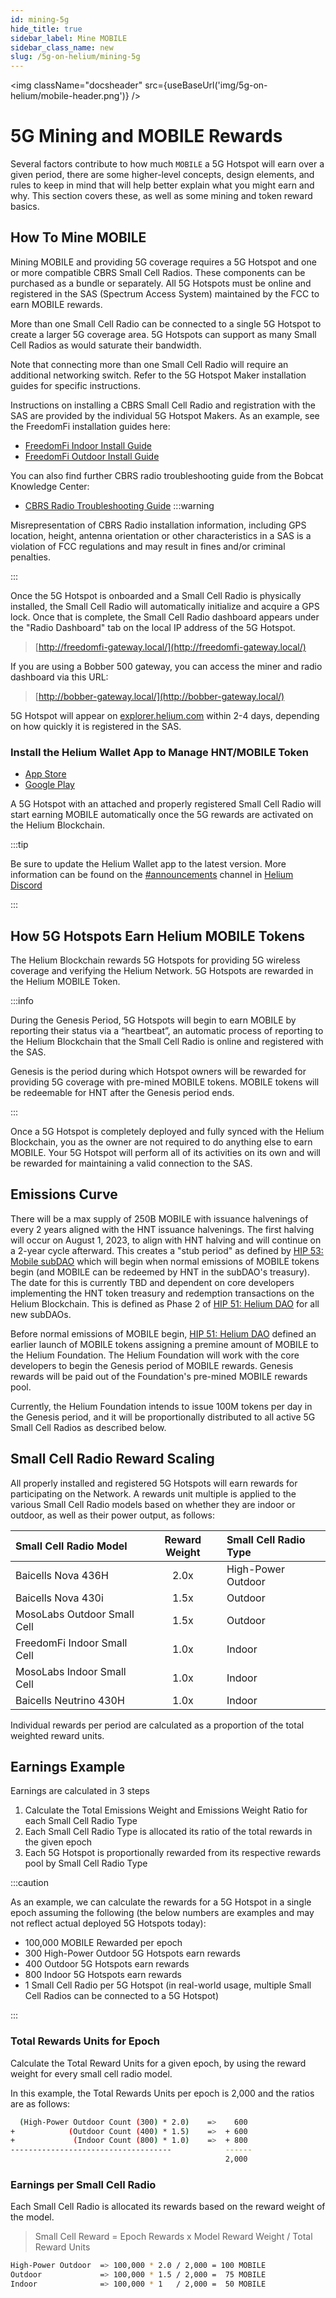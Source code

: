 ```yaml
---
id: mining-5g
hide_title: true
sidebar_label: Mine MOBILE
sidebar_class_name: new
slug: /5g-on-helium/mining-5g
---
```



<img className="docsheader" src={useBaseUrl('img/5g-on-helium/mobile-header.png')} />

# 5G Mining and MOBILE Rewards

Several factors contribute to how much `MOBILE` a 5G Hotspot will earn over a given period, there
are some higher-level concepts, design elements, and rules to keep in mind that will help better
explain what you might earn and why. This section covers these, as well as some mining and token
reward basics.

## How To Mine MOBILE

Mining MOBILE and providing 5G coverage requires a 5G Hotspot and one or more compatible CBRS Small
Cell Radios. These components can be purchased as a bundle or separately. All 5G Hotspots must be
online and registered in the SAS (Spectrum Access System) maintained by the FCC to earn MOBILE
rewards.

More than one Small Cell Radio can be connected to a single 5G Hotspot to create a larger 5G
coverage area. 5G Hotspots can support as many Small Cell Radios as would saturate their bandwidth.

Note that connecting more than one Small Cell Radio will require an additional networking switch.
Refer to the 5G Hotspot Maker installation guides for specific instructions.

Instructions on installing a CBRS Small Cell Radio and registration with the SAS are provided by the
individual 5G Hotspot Makers. As an example, see the FreedomFi installation guides here:

- [FreedomFi Indoor Install Guide](https://freedomfi.com/freedomfi-indoor-cbrs-small-cell-setup-guide/)
- [FreedomFi Outdoor Install Guide](https://freedomfi.com/freedomfi-outdoor-cbrs-small-cell-setup-guide/)

You can also find further CBRS radio troubleshooting guide from the Bobcat Knowledge Center:

- [CBRS Radio Troubleshooting Guide](https://bobcatminer.zendesk.com/hc/en-us/articles/7282743642395-Troubleshooting-Issues-with-the-Indoor-CBRS-Small-Cell-Radio)
:::warning

Misrepresentation of CBRS Radio installation information, including GPS location, height, antenna
orientation or other characteristics in a SAS is a violation of FCC regulations and may result in
fines and/or criminal penalties.

:::

Once the 5G Hotspot is onboarded and a Small Cell Radio is physically installed, the Small Cell
Radio will automatically initialize and acquire a GPS lock. Once that is complete, the Small Cell
Radio dashboard appears under the "Radio Dashboard" tab on the local IP address of the 5G Hotspot.

> [http://freedomfi-gateway.local/](http://freedomfi-gateway.local/)

If you are using a Bobber 500 gateway, you can access the miner and radio dashboard via this URL:
> [http://bobber-gateway.local/](http://bobber-gateway.local/)


5G Hotspot will appear on [explorer.helium.com](https://explorer.helium.com/) within 2-4 days,
depending on how quickly it is registered in the SAS.

### Install the Helium Wallet App to Manage HNT/MOBILE Token

- [App Store](https://apps.apple.com/us/app/helium-hnt-wallet/id1609525848)
- [Google Play](https://play.google.com/store/apps/details?id=com.helium.wallet.app&gl=US)

A 5G Hotspot with an attached and properly registered Small Cell Radio will start earning MOBILE
automatically once the 5G rewards are activated on the Helium Blockchain.

:::tip

Be sure to update the Helium Wallet app to the latest version. More information can be found on the
[#announcements](discord://discord.com/channels/404106811252408320/730418759298318346) channel in
[Helium Discord](https://discord.gg/helium)

:::

## How 5G Hotspots Earn Helium MOBILE Tokens

The Helium Blockchain rewards 5G Hotspots for providing 5G wireless coverage and verifying the
Helium Network. 5G Hotspots are rewarded in the Helium MOBILE Token.

:::info

During the Genesis Period, 5G Hotspots will begin to earn MOBILE by reporting their status via a
“heartbeat”, an automatic process of reporting to the Helium Blockchain that the Small Cell Radio is
online and registered with the SAS.

Genesis is the period during which Hotspot owners will be rewarded for providing 5G coverage with
pre-mined MOBILE tokens. MOBILE tokens will be redeemable for HNT after the Genesis period ends.

:::

Once a 5G Hotspot is completely deployed and fully synced with the Helium Blockchain, you as the
owner are not required to do anything else to earn MOBILE. Your 5G Hotspot will perform all of its
activities on its own and will be rewarded for maintaining a valid connection to the SAS.

## Emissions Curve

There will be a max supply of 250B MOBILE with issuance halvenings of every 2 years aligned with the
HNT issuance halvenings. The first halving will occur on August 1, 2023, to align with HNT halving
and will continue on a 2-year cycle afterward. This creates a "stub period" as defined by
[HIP 53: Mobile subDAO](https://github.com/helium/HIP/blob/main/0053-mobile-dao.md) which will begin
when normal emissions of MOBILE tokens begin (and MOBILE can be redeemed by HNT in the subDAO's
treasury). The date for this is currently TBD and dependent on core developers implementing the HNT
token treasury and redemption transactions on the Helium Blockchain. This is defined as Phase 2 of
[HIP 51: Helium DAO](https://github.com/helium/HIP/blob/main/0051-helium-dao.md) for all new
subDAOs.

Before normal emissions of MOBILE begin,
[HIP 51: Helium DAO](https://github.com/helium/HIP/blob/main/0051-helium-dao.md) defined an earlier
launch of MOBILE tokens assigning a premine amount of MOBILE to the Helium Foundation. The Helium
Foundation will work with the core developers to begin the Genesis period of MOBILE rewards. Genesis
rewards will be paid out of the Foundation's pre-mined MOBILE rewards pool.

Currently, the Helium Foundation intends to issue 100M tokens per day in the Genesis period, and it
will be proportionally distributed to all active 5G Small Cell Radios as described below.

## Small Cell Radio Reward Scaling

All properly installed and registered 5G Hotspots will earn rewards for participating on the
Network. A rewards unit multiple is applied to the various Small Cell Radio models based on whether
they are indoor or outdoor, as well as their power output, as follows:

| Small Cell Radio Model      | Reward Weight | Small Cell Radio Type |
| :-------------------------- | :-----------: | :-------------------- |
| Baicells Nova 436H          |     2.0x      | High-Power Outdoor    |
| Baicells Nova 430i          |     1.5x      | Outdoor               |
| MosoLabs Outdoor Small Cell |     1.5x      | Outdoor               |
| FreedomFi Indoor Small Cell |     1.0x      | Indoor                |
| MosoLabs Indoor Small Cell  |     1.0x      | Indoor                |
| Baicells Neutrino 430H      |     1.0x      | Indoor                |

Individual rewards per period are calculated as a proportion of the total weighted reward units.

## Earnings Example

Earnings are calculated in 3 steps

1. Calculate the Total Emissions Weight and Emissions Weight Ratio for each Small Cell Radio Type
2. Each Small Cell Radio Type is allocated its ratio of the total rewards in the given epoch
3. Each 5G Hotspot is proportionally rewarded from its respective rewards pool by Small Cell Radio
   Type

:::caution

As an example, we can calculate the rewards for a 5G Hotspot in a single epoch assuming the
following (the below numbers are examples and may not reflect actual deployed 5G Hotspots today):

- 100,000 MOBILE Rewarded per epoch
- 300 High-Power Outdoor 5G Hotspots earn rewards
- 400 Outdoor 5G Hotspots earn rewards
- 800 Indoor 5G Hotspots earn rewards
- 1 Small Cell Radio per 5G Hotspot (in real-world usage, multiple Small Cell Radios can be
  connected to a 5G Hotspot)

:::

### Total Rewards Units for Epoch

Calculate the Total Reward Units for a given epoch, by using the reward weight for every small cell
radio model.

In this example, the Total Rewards Units per epoch is 2,000 and the ratios are as follows:

```bash
  (High-Power Outdoor Count (300) * 2.0)    =>    600
+            (Outdoor Count (400) * 1.5)    =>  + 600
+             (Indoor Count (800) * 1.0)    =>  + 800
------------------------------------            ------
                                                2,000
```

### Earnings per Small Cell Radio

Each Small Cell Radio is allocated its rewards based on the reward weight of the model.

> Small Cell Reward = Epoch Rewards x Model Reward Weight / Total Reward Units

```bash
High-Power Outdoor  => 100,000 * 2.0 / 2,000 = 100 MOBILE
Outdoor             => 100,000 * 1.5 / 2,000 =  75 MOBILE
Indoor              => 100,000 * 1   / 2,000 =  50 MOBILE
```
